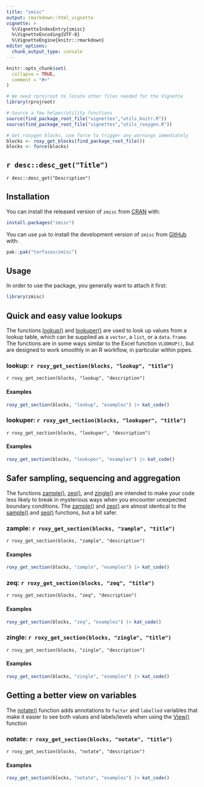 ```yaml
---
title: "zmisc"
output: rmarkdown::html_vignette
vignette: >
  %\VignetteIndexEntry{zmisc}
  %\VignetteEncoding{UTF-8}
  %\VignetteEngine{knitr::rmarkdown}
editor_options: 
  chunk_output_type: console
---
```


```r
knitr::opts_chunk$set(
  collapse = TRUE,
  comment = "#>"
)

# We need rprojroot to locate other files needed for the Vignette
library(rprojroot)

# Source a few helper/utility functions
source(find_package_root_file("vignettes","utils_knitr.R"))
source(find_package_root_file("vignettes","utils_roxygen.R"))

# Get roxygen blocks, use force to trigger any warnings immediately
blocks <- roxy_get_blocks(find_package_root_file())
blocks <- force(blocks)

```

## `r desc::desc_get("Title")`

`r desc::desc_get("Description")`

## Installation

You can install the released version of `zmisc` from [CRAN](https://cran.r-project.org/package=zmisc) with:

```r
install.packages("zmisc")
```

You can use `pak` to install the development version of `zmisc` from [GitHub](https://github.com/torfason/zmisc) with:

```r
pak::pak("torfason/zmisc")
```

## Usage

In order to use the package, you generally want to attach it first:

```r
library(zmisc)
```


## Quick and easy value lookups

The functions [lookup()] and [lookuper()] are used to look up values from a lookup
table, which can be supplied as a `vector`, a `list`, or a `data.frame`. The functions
are in some ways similar to the Excel function `VLOOKUP()`, but are designed to work smoothly 
in an R workflow, in particular within pipes.

### lookup: `r roxy_get_section(blocks, "lookup", "title")`

`r roxy_get_section(blocks, "lookup", "description")`

#### Examples

```r
roxy_get_section(blocks, "lookup", "examples") |> kat_code()
```

### lookuper: `r roxy_get_section(blocks, "lookuper", "title")`

`r roxy_get_section(blocks, "lookuper", "description")`

#### Examples

```r
roxy_get_section(blocks, "lookuper", "examples") |> kat_code()
```


## Safer sampling, sequencing and aggregation

The functions [zample()], [zeq()], and [zingle()] are intended to make your code
less likely to break in mysterious ways when you encounter unexpected boundary
conditions. The [zample()] and [zeq()] are almost identical to the [sample()]
and [seq()] functions, but a bit safer.

### zample: `r roxy_get_section(blocks, "zample", "title")`

`r roxy_get_section(blocks, "zample", "description")`

#### Examples

```r
roxy_get_section(blocks, "zample", "examples") |> kat_code()
```


### zeq: `r roxy_get_section(blocks, "zeq", "title")`

`r roxy_get_section(blocks, "zeq", "description")`

#### Examples

```r
roxy_get_section(blocks, "zeq", "examples") |> kat_code()
```


### zingle: `r roxy_get_section(blocks, "zingle", "title")`

`r roxy_get_section(blocks, "zingle", "description")`

#### Examples

```r
roxy_get_section(blocks, "zingle", "examples") |> kat_code()
```


## Getting a better view on variables

The [notate()] function adds annotations to `factor` and `labelled` variables
that make it easier to see both values and labels/levels when using the [View()]
function

### notate: `r roxy_get_section(blocks, "notate", "title")`

`r roxy_get_section(blocks, "notate", "description")`

#### Examples

```r
roxy_get_section(blocks, "notate", "examples") |> kat_code()
```



[lookup()]:   https://torfason.github.io/zmisc/reference/lookup.html
[lookuper()]: https://torfason.github.io/zmisc/reference/lookuper.html

[zeq()]:      https://torfason.github.io/zmisc/reference/zeq.html
[zample()]:   https://torfason.github.io/zmisc/reference/zample.html
[zingle()]:   https://torfason.github.io/zmisc/reference/zingle.html

[notate()]:   https://torfason.github.io/zmisc/reference/zingle.html


[seq()]:      https://rdrr.io/r/base/seq.html
[sample()]:   https://rdrr.io/r/base/sample.html
[View()]:     https://rdrr.io/r/utils/View.html
